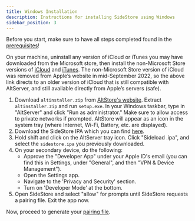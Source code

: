 ```yaml
---
title: Windows Installation
description: Instructions for installing SideStore using Windows
sidebar_position: 3
---
```


Before you start, make sure to have all steps completed found in the [prerequisites](prerequisites)!

On your machine, uninstall any version of iCloud or iTunes you may have downloaded from the Microsoft store, then install the non-Microsoft Store versions of [iCloud](https://updates.cdn-apple.com/2020/windows/001-39935-20200911-1A70AA56-F448-11EA-8CC0-99D41950005E/iCloudSetup.exe) and  [iTunes](https://apple.com/itunes/download/win64). The non-Microsoft Store version of iCloud was removed from Apple’s website in mid-September 2022, so the above link directs to an older version of iCloud that is still compatible with AltServer, and still available directly from Apple’s servers (safe).

1. Download `altinstaller.zip` from [AltStore's website](https://cdn.altstore.io/file/altstore/altinstaller.zip). Extract `altinstaller.zip` and run `setup.exe`. In your Windows taskbar, type in "AltServer" and click "Run as administrator." Make sure to allow access to private networks if prompted. AltStore will appear as an icon in the system tray (where Internet, Wi-Fi, Battery, etc. are displayed).
2. Download the SideStore IPA which you can find [here](https://github.com/sidestore/sidestore/releases/latest/download/sidestore.ipa).
3. Hold shift and click on the AltServer tray icon. Click "Sideload .ipa", and select the `sidestore.ipa` you previously downloaded.
4. On your secondary device, do the following:
    * Approve the "Developer App" under your Apple ID's email (you can find this in Settings, under "General", and then "VPN & Device Management").
    * Open the Settings app.
    * Navigate to the 'Privacy and Security' section.
    * Turn on 'Developer Mode' at the bottom.
5. Open SideStore and select "allow" for prompts until SideStore requests a pairing file. Exit the app now.

Now, proceed to generate your [pairing file](pairing-file).
